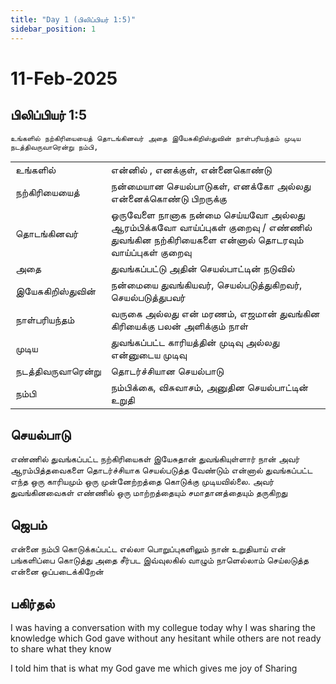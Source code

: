 ```yaml
---
title: "Day 1 (பிலிப்பியர் 1:5)"
sidebar_position: 1
---
```


# 11-Feb-2025
## பிலிப்பியர் 1:5
`உங்களில் நற்கிரியையைத் தொடங்கினவர் அதை இயேசுகிறிஸ்துவின் நாள்பரியந்தம் முடிய நடத்திவருவாரென்று நம்பி,`

|          |         |
| -------- | ------- |
| உங்களில்  | என்னில் , எனக்குள், என்னைகொண்டு |
| நற்கிரியையைத்  | நன்மையான செயல்பாடுகள், எனக்கோ அல்லது என்னைக்கொண்டு பிறருக்கு |
| தொடங்கினவர் | ஒருவேளை நானாக நன்மை செய்யவோ அல்லது ஆரம்பிக்கவோ வாய்ப்புகள் குறைவு / எண்ணில் துவங்கின நற்கிரியைகளை என்னால் தொடரவும் வாய்ப்புகள் குறைவு      |
| அதை    | துவங்கப்பட்டு அதின் செயல்பாட்டின் நடுவில்  |
| இயேசுகிறிஸ்துவின்    | நன்மையை துவங்கியவர், செயல்படுத்துகிறவர், செயல்படுத்துபவர்    |
| நாள்பரியந்தம்    | வருகை அல்லது என் மரணம், எஜமான் துவங்கின கிரியைக்கு பலன் அளிக்கும் நாள்      |
| முடிய    | துவங்கப்பட்ட காரியத்தின் முடிவு அல்லது என்னுடைய முடிவு     |
| நடத்திவருவாரென்று    | தொடர்ச்சியான செயல்பாடு    |
| நம்பி    | நம்பிக்கை, விசுவாசம், அனுதின செயல்பாட்டின் உறுதி     |

## செயல்பாடு
எண்ணில் துவங்கப்பட்ட நற்கிரியைகள் இயேசுதான் துவங்கியுள்ளார் நான் அவர் ஆரம்பித்தவைகளை தொடர்ச்சியாக செயல்படுத்த வேண்டும் என்னால் துவங்கப்பட்ட எந்த ஒரு காரியமும் ஒரு முன்னேற்றத்தை கொடுக்கு முடியவில்லை. அவர் துவங்கினவைகள் எண்ணில் ஒரு மாற்றத்தையும் சமாதானத்தையும் தருகிறது 

## ஜெபம்
என்னை நம்பி கொடுக்கப்பட்ட எல்லா பொறுப்புகளிலும் நான் உறுதியாய் என் பங்களிப்பை கொடுத்து அதை சீர்பட இவ்வுலகில் வாழும் நாளெல்லாம் செய்லடுத்த என்னை ஒப்படைக்கிறேன்

## பகிர்தல்
I was having a conversation with my collegue today 
why I was sharing the knowledge which God gave without 
any hesitant while others are not ready to share what they know

I told him that is what my God gave me which gives me joy of Sharing
